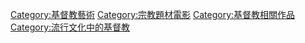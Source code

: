 [[Category:基督教藝術|Category:基督教藝術]]
[[Category:宗教題材電影|Category:宗教題材電影]]
[[Category:基督教相關作品|Category:基督教相關作品]]
[[Category:流行文化中的基督教|Category:流行文化中的基督教]]